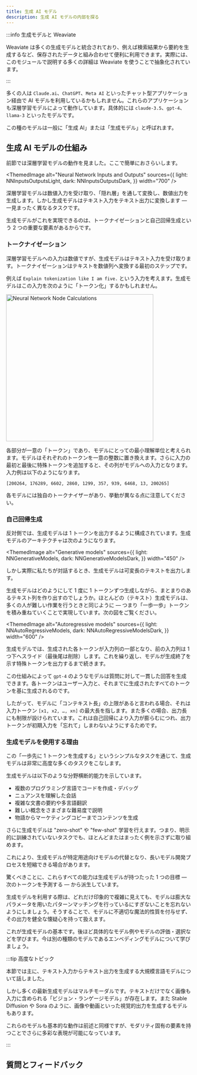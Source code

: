 ```yaml
---
title: 生成 AI モデル
description: 生成 AI モデルの内部を探る
---
```



:::info 生成モデルと Weaviate

Weaviate は多くの生成モデルと統合されており、例えば検索結果から要約を生成するなど、保存されたデータと組み合わせて便利に利用できます。実際には、このモジュールで説明する多くの詳細は Weaviate を使うことで抽象化されています。

:::

多くの人は `Claude.ai`、`ChatGPT`、`Meta AI` といったチャット型アプリケーション経由で AI モデルを利用しているかもしれません。これらのアプリケーションも深層学習モデルによって動作しています。具体的には `claude-3.5`、`gpt-4`、`llama-3` といったモデルです。

この種のモデルは一般に「生成 AI」または「生成モデル」と呼ばれます。

## <i class="fa-solid fa-chalkboard-user"></i> 生成 AI モデルの仕組み

前節では深層学習モデルの動作を見ました。ここで簡単におさらいします。


<ThemedImage
  alt="Neural Network Inputs and Outputs"
  sources={{
    light: NNInputsOutputsLight,
    dark: NNInputsOutputsDark,
  }}
  width="700"
/>

深層学習モデルは数値入力を受け取り、「隠れ層」を通して変換し、数値出力を生成します。しかし生成モデルはテキスト入力をテキスト出力に変換します ― 一見まったく異なるタスクです。

生成モデルがこれを実現できるのは、トークナイゼーションと自己回帰生成という 2 つの重要な要素があるからです。

### <i class="fa-solid fa-chalkboard"></i> トークナイゼーション

深層学習モデルへの入力は数値ですが、生成モデルはテキスト入力を受け取ります。トークナイゼーションはテキストを数値列へ変換する最初のステップです。

例えば `Explain tokenization like I am five.` という入力を考えます。生成モデルはこの入力を次のように「トークン化」するかもしれません。


<img
  alt="Neural Network Node Calculations"
  src={Tokenization}
  width="400"
/>

各部分が一意の「トークン」であり、モデルにとっての最小理解単位と考えられます。モデルはそれぞれのトークンを一意の整数に置き換えます。さらに入力の最初と最後に特殊トークンを追加すると、その列がモデルへの入力となります。入力例は以下のようになります。

`[200264, 176289, 6602, 2860, 1299, 357, 939, 6468, 13, 200265]`

各モデルには独自のトークナイザーがあり、挙動が異なる点に注意してください。

### <i class="fa-solid fa-chalkboard"></i> 自己回帰生成

反対側では、生成モデルは 1 トークンを出力するように構成されています。生成モデルのアーキテクチャは次のようになります。


<ThemedImage
  alt="Generative models"
  sources={{
    light: NNGenerativeModels,
    dark: NNGenerativeModelsDark,
  }}
  width="450"
/>

しかし実際に私たちが対話するとき、生成モデルは可変長のテキストを出力します。

生成モデルはどのようにして 1 度に 1 トークンずつ生成しながら、まとまりのあるテキスト列を作り出すのでしょうか。ほとんどの（テキスト）生成モデルは、多くの人が難しい作業を行うときと同じように ― つまり「一歩一歩」トークンを積み重ねていくことで実現しています。次の図をご覧ください。


<ThemedImage
  alt="Autoregressive models"
  sources={{
    light: NNAutoRegressiveModels,
    dark: NNAutoRegressiveModelsDark,
  }}
  width="600"
/>

生成モデルでは、生成された各トークンが入力列の一部となり、前の入力列は 1 つ下へスライド（最後尾は削除）します。これを繰り返し、モデルが生成終了を示す特殊トークンを出力するまで続きます。

この仕組みによって `gpt-4` のようなモデルは質問に対して一貫した回答を生成できます。各トークンはユーザー入力と、それまでに生成されたすべてのトークンを基に生成されるのです。

したがって、モデルに「コンテキスト長」の上限があると言われる場合、それは入力トークン `[x1, x2, …, xn]` の最大長を指します。また多くの場合、出力長にも制限が設けられています。これは自己回帰により入力が膨らむにつれ、出力トークンが初期入力を「忘れて」しまわないようにするためです。

### <i class="fa-solid fa-chalkboard"></i> 生成モデルを使用する理由

この「一歩先に 1 トークンを生成する」というシンプルなタスクを通じて、生成モデルは非常に高度な多くのタスクをこなします。

生成モデルは以下のような分野横断的能力を示しています。

- 複数のプログラミング言語でコードを作成・デバッグ
- ニュアンスを理解した会話
- 複雑な文書の要約や多言語翻訳
- 難しい概念をさまざまな難易度で説明
- 物語からマーケティングコピーまでコンテンツを生成

さらに生成モデルは "zero-shot" や "few-shot" 学習を行えます。つまり、明示的に訓練されていないタスクでも、ほとんどまたはまったく例を示さずに取り組めます。

これにより、生成モデルが特定用途向けモデルの代替となり、長いモデル開発プロセスを短縮できる場合があります。

驚くべきことに、これらすべての能力は生成モデルが持つたった 1 つの目標 ― 次のトークンを予測する ― から派生しています。

生成モデルを利用する際は、どれだけ印象的で複雑に見えても、モデルは膨大なパラメータを用いたパターンマッチングを行っているにすぎないことを忘れないようにしましょう。そうすることで、モデルに不適切な魔法的性質を付与せず、その出力を健全な懐疑心を持って扱えます。

これが生成モデルの基本です。後ほど具体的なモデル例やモデルの評価・選択などを学びます。今は別の種類のモデルであるエンベディングモデルについて学びましょう。

:::tip 高度なトピック

本節では主に、テキスト入力からテキスト出力を生成する大規模言語モデルについて話しました。
<br/>

しかし多くの最新生成モデルはマルチモーダルです。テキストだけでなく画像も入力に含められる「ビジョン・ランゲージモデル」が存在します。また Stable Diffusion や Sora のように、画像や動画といった視覚的出力を生成するモデルもあります。
<br/>

これらのモデルも基本的な動作は前述と同様ですが、モダリティ固有の要素を持つことでさらに多彩な表現が可能になっています。

:::
## 質問とフィードバック


<DocsFeedback/>